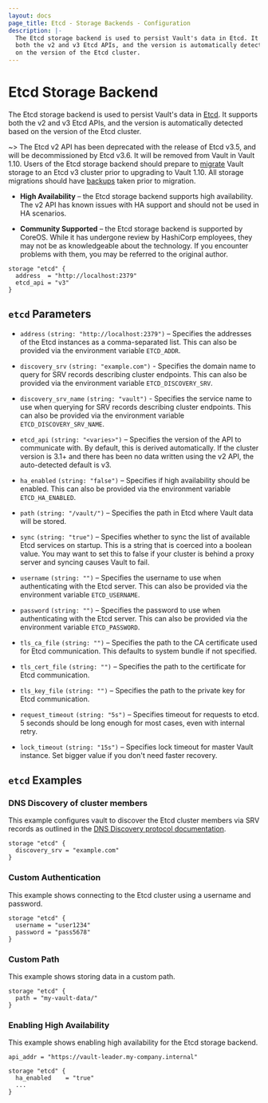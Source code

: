 ```yaml
---
layout: docs
page_title: Etcd - Storage Backends - Configuration
description: |-
  The Etcd storage backend is used to persist Vault's data in Etcd. It supports
  both the v2 and v3 Etcd APIs, and the version is automatically detected based
  on the version of the Etcd cluster.
---
```


# Etcd Storage Backend

The Etcd storage backend is used to persist Vault's data in [Etcd][etcd]. It
supports both the v2 and v3 Etcd APIs, and the version is automatically detected
based on the version of the Etcd cluster.

~> The Etcd v2 API has been deprecated with the release of Etcd v3.5, and will
be decommissioned by Etcd v3.6. It will be removed from Vault in Vault 1.10.
Users of the Etcd storage backend should prepare to
[migrate](/docs/commands/operator/migrate) Vault storage to an Etcd v3 cluster
prior to upgrading to Vault 1.10. All storage migrations should have
[backups](/docs/concepts/storage#backing-up-vault-s-persisted-data) taken prior
to migration.

- **High Availability** – the Etcd storage backend supports high availability.
  The v2 API has known issues with HA support and should not be used in HA
  scenarios.

- **Community Supported** – the Etcd storage backend is supported by CoreOS.
  While it has undergone review by HashiCorp employees, they may not be as
  knowledgeable about the technology. If you encounter problems with them, you
  may be referred to the original author.

```hcl
storage "etcd" {
  address  = "http://localhost:2379"
  etcd_api = "v3"
}
```

## `etcd` Parameters

- `address` `(string: "http://localhost:2379")` – Specifies the addresses of the
  Etcd instances as a comma-separated list. This can also be provided via the
  environment variable `ETCD_ADDR`.

- `discovery_srv` `(string: "example.com")` - Specifies the domain name to
  query for SRV records describing cluster endpoints. This can also be provided
  via the environment variable `ETCD_DISCOVERY_SRV`.

- `discovery_srv_name` `(string: "vault")` - Specifies the service name to use
  when querying for SRV records describing cluster endpoints. This can also be
  provided via the environment variable `ETCD_DISCOVERY_SRV_NAME`.

- `etcd_api` `(string: "<varies>")` – Specifies the version of the API to
  communicate with. By default, this is derived automatically. If the cluster
  version is 3.1+ and there has been no data written using the v2 API, the
  auto-detected default is v3.

- `ha_enabled` `(string: "false")` – Specifies if high availability should be
  enabled. This can also be provided via the environment variable
  `ETCD_HA_ENABLED`.

- `path` `(string: "/vault/")` – Specifies the path in Etcd where Vault data will
  be stored.

- `sync` `(string: "true")` – Specifies whether to sync the list of available
  Etcd services on startup. This is a string that is coerced into a boolean
  value. You may want to set this to false if your cluster is behind a proxy
  server and syncing causes Vault to fail.

- `username` `(string: "")` – Specifies the username to use when authenticating
  with the Etcd server. This can also be provided via the environment variable
  `ETCD_USERNAME`.

- `password` `(string: "")` – Specifies the password to use when authenticating
  with the Etcd server. This can also be provided via the environment variable
  `ETCD_PASSWORD`.

- `tls_ca_file` `(string: "")` – Specifies the path to the CA certificate used
  for Etcd communication. This defaults to system bundle if not specified.

- `tls_cert_file` `(string: "")` – Specifies the path to the certificate for
  Etcd communication.

- `tls_key_file` `(string: "")` – Specifies the path to the private key for Etcd
  communication.

- `request_timeout` `(string: "5s")` – Specifies timeout for requests
  to etcd. 5 seconds should be long enough for most cases, even with internal
  retry.

- `lock_timeout` `(string: "15s")` – Specifies lock timeout for master
  Vault instance. Set bigger value if you don't need faster recovery.

## `etcd` Examples

### DNS Discovery of cluster members

This example configures vault to discover the Etcd cluster members via SRV
records as outlined in the
[DNS Discovery protocol documentation][dns discovery].

```hcl
storage "etcd" {
  discovery_srv = "example.com"
}
```

### Custom Authentication

This example shows connecting to the Etcd cluster using a username and password.

```hcl
storage "etcd" {
  username = "user1234"
  password = "pass5678"
}
```

### Custom Path

This example shows storing data in a custom path.

```hcl
storage "etcd" {
  path = "my-vault-data/"
}
```

### Enabling High Availability

This example shows enabling high availability for the Etcd storage backend.

```hcl
api_addr = "https://vault-leader.my-company.internal"

storage "etcd" {
  ha_enabled    = "true"
  ...
}
```

[etcd]: https://coreos.com/etcd "Etcd by CoreOS"

[dns discovery]: https://coreos.com/etcd/docs/latest/op-guide/clustering.html#dns-discovery "Etcd cluster DNS Discovery"
